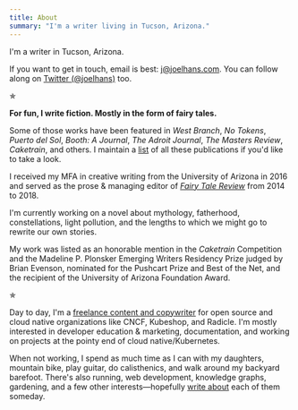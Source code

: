 ```yaml
---
title: About
summary: "I'm a writer living in Tucson, Arizona."
---
```


I'm a writer in Tucson, Arizona.

If you want to get in touch, email is best: [j@joelhans.com](mailto:j@joelhans.com). You can follow along on [Twitter
(@joelhans)](https://twitter.com/joelhans) too.

&#10031;

**For fun, I write fiction. Mostly in the form of fairy tales.**

Some of those works have been featured in _West Branch_, _No Tokens_, _Puerto del Sol_, _Booth: A Journal_, _The Adroit
Journal_, _The Masters Review_, _Caketrain_, and others. I maintain a [list](/fiction) of all these publications if
you'd like to take a look.

I received my MFA in creative writing from the University of Arizona in 2016 and served as the prose &amp; managing
editor of [*Fairy Tale Review*](https://fairytalereview.com) from 2014 to 2018.

I'm currently working on a novel about mythology, fatherhood, constellations, light pollution, and the lengths to which
we might go to rewrite our own stories.

My work was listed as an honorable mention in the *Caketrain* Competition and the Madeline P. Plonsker Emerging Writers
Residency Prize judged by Brian Evenson, nominated for the Pushcart Prize and Best of the Net, and the recipient of the
University of Arizona Foundation Award.

&#10031;

Day to day, I'm a [freelance content and copywriter](https://commitcopy.com) for open source and cloud native
organizations like CNCF, Kubeshop, and Radicle. I'm mostly interested in developer education &amp; marketing,
documentation, and working on projects at the pointy end of cloud native/Kubernetes.

When not working, I spend as much time as I can with my daughters, mountain bike, play guitar, do calisthenics, and walk
around my backyard barefoot. There's also running, web development, knowledge graphs, gardening, and a few other
interests&mdash;hopefully [write about](/articles/) each of them someday.
